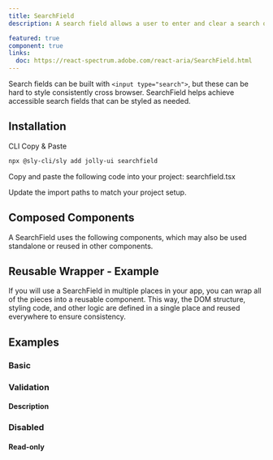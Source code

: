 ```yaml
---
title: SearchField
description: A search field allows a user to enter and clear a search query.

featured: true
component: true
links:
  doc: https://react-spectrum.adobe.com/react-aria/SearchField.html
---
```


Search fields can be built with `<input type="search">`, but these can be hard to style consistently cross browser. SearchField helps achieve accessible search fields that can be styled as needed.

<ComponentPreview name="searchfield-demo" />

## Installation

<Tabs defaultValue="cli">

<TabsList>
  <TabsTrigger value="cli">CLI</TabsTrigger>
  <TabsTrigger value="manual">Copy & Paste</TabsTrigger>
</TabsList>

<TabsContent value="cli">

```bash
npx @sly-cli/sly add jolly-ui searchfield
```

</TabsContent>

<TabsContent value="manual">

<Steps>

<Step>
  Copy and paste the following code into your project: searchfield.tsx
</Step>

<ComponentSource name="searchfield" />

<Step>Update the import paths to match your project setup.</Step>

</Steps>

</TabsContent>

</Tabs>

## Composed Components

A SearchField uses the following components, which may also be used standalone or reused in other components.

<ComponentCards>
  <ComponentCard component="label" />
  <ComponentCard component="input" />
  <ComponentCard component="button" />
</ComponentCards>

## Reusable Wrapper - Example

If you will use a SearchField in multiple places in your app, you can wrap all of the pieces into a reusable component. This way, the DOM structure, styling code, and other logic are defined in a single place and reused everywhere to ensure consistency.

<ComponentPreview name="searchfield-reusable" />

## Examples

### Basic

<ComponentPreview name="searchfield-demo" />

### Validation

<ComponentPreview name="searchfield-validation" />

#### Description

<ComponentPreview name="searchfield-description" />

### Disabled

<ComponentPreview name="searchfield-disabled" />

#### Read-only

<ComponentPreview name="searchfield-readonly" />
